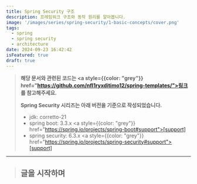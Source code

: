 ```yaml
---
title: Spring Security 구조
description: 프레임워크 구조와 동작 원리를 알아봅니다.
image: '/images/series/spring-security/1-basic-concepts/cover.png'
tags:
  - spring
  - spring security
  - architecture
date: 2024-09-23 16:42:42
isFeatured: true
draft: true
---
```


> **해당 문서와 관련된 코드는 <a style={{color: "grey"}} href="https://github.com/nfl1ryxditimo12/spring-templates/">링크</a>를 참고해주세요.**
>
> **Spring Security 시리즈는 아래 버전을 기준으로 작성되었습니다.**
>
> - jdk: corretto-21
> - spring boot: 3.3.x <a style={{color: "grey"}} href="https://spring.io/projects/spring-boot#support">[support]</a>
> - spring security: 6.3.x <a style={{color: "grey"}} href="https://spring.io/projects/spring-security#support">[support]</a>

---

> ## 글을 시작하며
